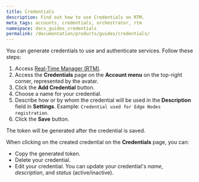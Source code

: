 ```yaml
---
title: Credentials
description: Find out how to use Credentials on RTM.
meta_tags: accounts, credentials, orchestrator, rtm
namespace: docs_guides_credentials
permalink: /documentation/products/guides/credentials/
---
```


You can generate credentials to use and authenticate services. Follow these steps:

1. Access [Real-Time Manager (RTM)](https://manager.azion.com/).
2. Access the **Credentials** page on the **Account menu** on the top-right corner, represented by the avatar.
3. Click the **Add Credential** button.
4. Choose a name for your credential.
5. Describe how or by whom the credential will be used in the **Description** field in **Settings**. Example: `Credential used for Edge Nodes registration`.
6. Click the **Save** button.

The token will be generated after the credential is saved.

When clicking on the created credential on the **Credentials** page, you can:

- Copy the generated token.
- Delete your credential.
- Edit your credential. You can update your credential's *name*, *description*, and *status* (active/inactive).
